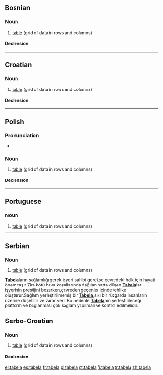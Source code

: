 ==Bosnian==

===Noun===
{{bs-noun|g=f|tabele}}

# [[table]] (grid of data in rows and columns)

====Declension====
{{bs-decl-noun
|tabela|tabele
|tabele|tabela
|tabeli|tabelama
|tabelu|tabele
|tabelo|tabele
|tabelom|tabelama
|tabeli|tabelama
}}

----

==Croatian==

===Noun===
{{hr-noun|g=f|tabele}}

# [[table]] (grid of data in rows and columns)

====Declension====
{{hr-decl-noun
|tabela|tabele
|tabele|tabela
|tabeli|tabelama
|tabelu|tabele
|tabelo|tabele
|tabeli|tabelama
|tabelom|tabelama
}}

----

==Polish==

===Pronunciation===
* {{IPA|[taˈbɛla]|lang=pl}}

===Noun===
{{infl|pl|noun|g=f}}

# [[table]] (grid of data in rows and columns)

====Declension====
{{pl-decl-noun
|tabela|tabele
|tabeli|tabel
|tabeli|tabelom
|tabelę|tabele
|tabelą|tabelami
|tabeli|tabelach
|tabelo|tabele
}}

----

==Portuguese==
{{wikipedia|lang=pt}}

===Noun===
{{infl|pt|noun|g=f}}

# [[table]] (grid of data in rows and columns)

{{tbot entry|Portuguese|table|2008|May|pt}}

----

==Serbian==

===Noun===
{{sr-noun|g=f|pl=tabele|cyr=табела}}

# [[table]] (grid of data in rows and columns)

'''[http://www.celiktabela.com Tabela]'''ların sağlamlığı gerek işyeri sahibi gerekse çevredeki halk için hayati önem taşır.Zira kötü hava koşullarında dağılan hatta düşen '''[http://www.celiktabela.com Tabela]'''lar işyerinin prestijini bozarken,çevreden geçenler içinde tehlike oluşturur.Sağlam yerleştirilmemiş bir '''[http://www.celiktabela.com Tabela]''',sıkı bir rüzgarda insanların üzerine düşebilir ve zarar verir.Bu nedenle '''[http://www.celiktabela.com Tabela]'''nın yerleştirileceği platform ve bağlanması çok sağlam yapılmalı ve kontrol edilmelidir.

==Serbo-Croatian==

===Noun===
{{sh-noun|g=f|r|табела}}

# [[table]] (grid of data in rows and columns)

====Declension====
{{sh-decl-noun
|tabela|tabele
|tabele|tabela
|tabeli|tabelama
|tabelu|tabele
|tabelo|tabele
|tabeli|tabelama
|tabelom|tabelama
}}

[[el:tabela]]
[[es:tabela]]
[[fr:tabela]]
[[pl:tabela]]
[[pt:tabela]]
[[fi:tabela]]
[[tr:tabela]]
[[zh:tabela]]